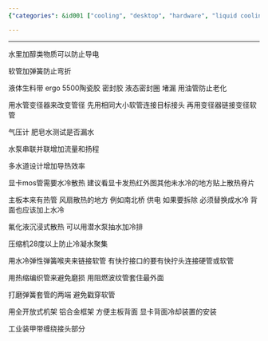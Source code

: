 ```yaml
---
{"categories": &id001 ["cooling", "desktop", "hardware", "liquid cooling", "security", "thermal"], "category": "Water Cooling Systems", "date": "2022-04-27 07:33:39", "description": "This article provides comprehensive guidance on water cooling systems for computers. It emphasizes the importance of using non-conductive fluids and proper sealing techniques to prevent wear, leaks, and overheating. The article also discusses essential components such as pressure gauges and heat-shrinking sleeves, ensuring a well-informed understanding of water cooling systems for computer enthusiasts.", "tags": *id001, "title": "水冷散热注意"}

---
```


------

水里加醇类物质可以防止导电

软管加弹簧防止弯折

液体生料带 ergo 5500陶瓷胶 密封胶 液态密封圈 堵漏 用油管防止老化

用水管变径器来改变管径 先用相同大小软管连接目标接头 再用变径器链接变径软管

气压计 肥皂水测试是否漏水

水泵串联并联增加流量和扬程

多水道设计增加导热效率

显卡mos管需要水冷散热 建议看显卡发热红外图其他未水冷的地方贴上散热脊片

主板本来有热管 风扇散热的地方 例如南北桥 供电 如果要拆除 必须替换成水冷 背面也应该加上水冷

氟化液沉浸式散热 可以用潜水泵抽水加冷排

压缩机28度以上防止冷凝水聚集

用水冷弹性弹簧喉夹来链接软管 有快拧接口的要有快拧头连接硬管或软管

用热缩编织管来避免磨损 用阻燃波纹管套住最外面

打磨弹簧套管的两端 避免戳穿软管

用全开放式机架 铝合金框架 方便主板背面 显卡背面冷却装置的安装

工业装甲带缠绕接头部分

